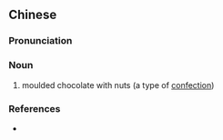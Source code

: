 ==Chinese==
{{zh-forms|type=23}}

===Pronunciation===
{{zh-pron
|m=guǒrén qiǎokèlì
|cat=n
}}

===Noun===
{{zh-noun}}

# moulded chocolate with nuts (a type of [[confection]])

===References===
* {{cite-web
|url=http://big5.chinabroadcast.cn/gate/big5/gb.cri.cn/17164/2007/06/19/664@1640005_3.htm
|title=moulded chocolate with nuts
|work=Chinese/English glossary of chocolate food items
|language=Mandarin/English
|accessdate=2008-04-21}}

{{zh-cat|Sweets}}